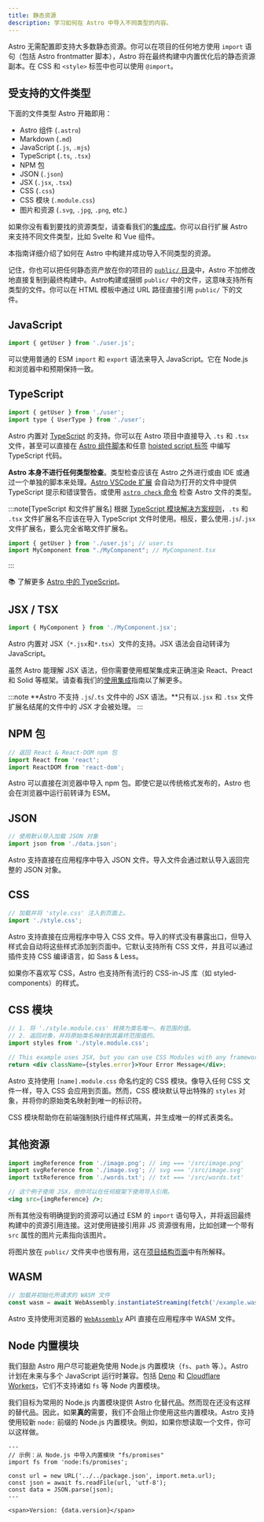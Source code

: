 ```yaml
---
title: 静态资源
description: 学习如何在 Astro 中导入不同类型的内容。
---
```


Astro 无需配置即支持大多数静态资源。你可以在项目的任何地方使用 `import` 语句（包括 Astro frontmatter 脚本），Astro 将在最终构建中内置优化后的静态资源副本。在 CSS 和 `<style>` 标签中也可以使用 `@import`。

## 受支持的文件类型

下面的文件类型 Astro 开箱即用：

- Astro 组件 (`.astro`)
- Markdown (`.md`)
- JavaScript (`.js`, `.mjs`)
- TypeScript (`.ts`, `.tsx`)
- NPM 包
- JSON (`.json`)
- JSX (`.jsx`, `.tsx`)
- CSS (`.css`)
- CSS 模块 (`.module.css`)
- 图片和资源 (`.svg`, `.jpg`, `.png`, etc.)

如果你没有看到要找的资源类型，请查看我们的[集成库](https://astro.build/integrations/)。你可以自行扩展 Astro 来支持不同文件类型，比如 Svelte 和 Vue 组件。

本指南详细介绍了如何在 Astro 中构建并成功导入不同类型的资源。

记住，你也可以把任何静态资产放在你的项目的 [`public/` 目录](/zh-cn/core-concepts/project-structure/#public)中，Astro 不加修改地直接复制到最终构建中。Astro构建或捆绑 `public/` 中的文件，这意味支持所有类型的文件。你可以在 HTML 模板中通过 URL 路径直接引用 `public/` 下的文件。

## JavaScript

```js
import { getUser } from './user.js';
```

可以使用普通的 ESM `import` 和 `export` 语法来导入 JavaScript。它在 Node.js 和浏览器中和预期保持一致。

## TypeScript

```js
import { getUser } from './user';
import type { UserType } from './user';
```

Astro 内置对 [TypeScript](https://www.typescriptlang.org/) 的支持。你可以在 Astro 项目中直接导入 `.ts` 和 `.tsx` 文件，甚至可以直接在 [Astro 组件脚本](/zh-cn/core-concepts/astro-components/#组件脚本)和任意 [hoisted script 标签](/zh-cn/core-concepts/astro-components/#客户端脚本) 中编写 TypeScript 代码。

**Astro 本身不进行任何类型检查**。类型检查应该在 Astro 之外进行或由 IDE 或通过一个单独的脚本来处理。[Astro VSCode 扩展](/zh-cn/editor-setup/) 会自动为打开的文件中提供 TypeScript 提示和错误警告。或使用 [`astro check` 命令](/zh-cn/reference/cli-reference/#astro-check) 检查 Astro 文件的类型。

:::note[TypeScript 和文件扩展名]
根据 [TypeScript 模块解决方案规则](https://www.typescriptlang.org/docs/handbook/module-resolution.html)，`.ts` 和 `.tsx` 文件扩展名不应该在导入 TypeScript 文件时使用。相反，要么使用`.js`/`.jsx`文件扩展名，要么完全省略文件扩展名。

```ts
import { getUser } from './user.js'; // user.ts
import MyComponent from "./MyComponent"; // MyComponent.tsx
```

:::

📚 了解更多 [Astro 中的 TypeScript](/zh-cn/guides/typescript/)。

## JSX / TSX

```js
import { MyComponent } from './MyComponent.jsx';
```

Astro 内置对 JSX（`*.jsx`和`*.tsx`）文件的支持。JSX 语法会自动转译为 JavaScript。

虽然 Astro 能理解 JSX 语法，但你需要使用框架集成来正确渲染 React、Preact 和 Solid 等框架。请查看我们的[使用集成](/zh-cn/guides/integrations-guide/)指南以了解更多。

:::note
**Astro 不支持 `.js`/`.ts` 文件中的 JSX 语法。**只有以`.jsx` 和 `.tsx` 文件扩展名结尾的文件中的 JSX 才会被处理。
:::

## NPM 包

```js
// 返回 React & React-DOM npm 包
import React from 'react';
import ReactDOM from 'react-dom';
```

Astro 可以直接在浏览器中导入 npm 包。即使它是以传统格式发布的，Astro 也会在浏览器中运行前转译为 ESM。

## JSON

```js
// 使用默认导入加载 JSON 对象
import json from './data.json';
```

Astro 支持直接在应用程序中导入 JSON 文件。导入文件会通过默认导入返回完整的 JSON 对象。

## CSS

```js
// 加载并将 'style.css' 注入到页面上。
import './style.css';
```

Astro 支持直接在应用程序中导入 CSS 文件。导入的样式没有暴露出口，但导入样式会自动将这些样式添加到页面中。它默认支持所有 CSS 文件，并且可以通过插件支持 CSS 编译语言，如 Sass & Less。

如果你不喜欢写 CSS，Astro 也支持所有流行的 CSS-in-JS 库（如 styled-components）的样式。

## CSS 模块

```jsx
// 1. 将 './style.module.css' 转换为类名唯一、有范围的值。
// 2. 返回对象，并将原始类名映射到其最终范围值的。
import styles from './style.module.css';

// This example uses JSX, but you can use CSS Modules with any framework.
return <div className={styles.error}>Your Error Message</div>;
```

Astro 支持使用 `[name].module.css` 命名约定的 CSS 模块。像导入任何 CSS 文件一样，导入 CSS 会应用到页面。然而，CSS 模块默认导出特殊的 `styles` 对象，并将你的原始类名映射到唯一的标识符。

CSS 模块帮助你在前端强制执行组件样式隔离，并生成唯一的样式表类名。

## 其他资源

```jsx
import imgReference from './image.png'; // img === '/src/image.png'
import svgReference from './image.svg'; // svg === '/src/image.svg'
import txtReference from './words.txt'; // txt === '/src/words.txt'

// 这个例子使用 JSX，但你可以在任何框架下使用导入引用。
<img src={imgReference} />;
```

所有其他没有明确提到的资源可以通过 ESM 的 `import` 语句导入，并将返回最终构建中的资源引用连接。这对使用链接引用非 JS 资源很有用，比如创建一个带有 `src` 属性的图片元素指向该图片。

将图片放在 `public/` 文件夹中也很有用，这在[项目结构页面](/zh-cn/core-concepts/project-structure/#public)中有所解释。

## WASM

```js
// 加载并初始化所请求的 WASM 文件
const wasm = await WebAssembly.instantiateStreaming(fetch('/example.wasm'));
```

Astro 支持使用浏览器的 [`WebAssembly`](https://developer.mozilla.org/en-US/docs/Web/JavaScript/Reference/Global_Objects/WebAssembly) API 直接在应用程序中 WASM 文件。

## Node 内置模块

我们鼓励 Astro 用户尽可能避免使用 Node.js 内置模块（`fs`、`path` 等.）。Astro 计划在未来与多个 JavaScript 运行时兼容。包括 [Deno](https://deno.land/) 和 [Cloudflare Workers](https://workers.cloudflare.com/)，它们不支持诸如 `fs` 等 Node 内置模块。

我们目标为常用的 Node.js 内置模块提供 Astro 化替代品。然而现在还没有这样的替代品。因此，如果**真的**需要，我们不会阻止你使用这些内置模块。Astro 支持使用较新 `node:` 前缀的 Node.js 内置模块。例如，如果你想读取一个文件，你可以这样做。

```astro
---
// 示例：从 Node.js 中导入内置模块 "fs/promises"
import fs from 'node:fs/promises';

const url = new URL('../../package.json', import.meta.url);
const json = await fs.readFile(url, 'utf-8');
const data = JSON.parse(json);
---

<span>Version: {data.version}</span>
```

